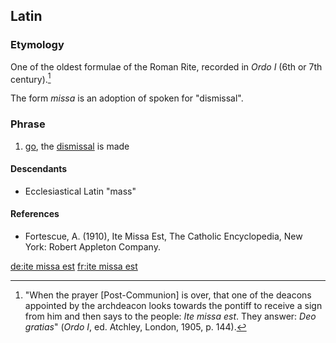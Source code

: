 ==Latin==
{{wikipedia|Ite, missa est}}
===Etymology===
One of the oldest formulae of the Roman Rite, recorded in ''Ordo I'' (6th or 7th century).<ref>"When the prayer [Post-Communion] is over, that one of the deacons appointed by the archdeacon looks towards the pontiff to receive a sign from him and then says to the people: ''Ite missa est''. They answer: ''Deo gratias''" (''Ordo I'', ed. Atchley, London, 1905, p. 144).</ref>

The form ''missa'' is  an adoption of spoken {{etyl|LL.|-}} for  {{m|la|missio}} "dismissal".

===Phrase===
{{head|la|phrase|head=[[ite]] missa [[est]]}}

# {{label|la|Ecclesiastical Latin}} [[go]], the [[dismissal]] is made
====Descendants====
*Ecclesiastical Latin {{l|la|missa}} "mass"
====References====
<references/>

*Fortescue, A. (1910), Ite Missa Est, The Catholic Encyclopedia, New York: Robert Appleton Company.

[[de:ite missa est]]
[[fr:ite missa est]]
